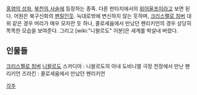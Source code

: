 [[홍염의 성좌]], [[북천의 사슬]]에 등장하는 종족. 다른 판타지에서의 [[위어울프]]이라고 보면 된다. 
어원은 북구신화의 [[펜릴]]인듯. 늑대로밖에 변신하지 않는 듯하며, [[크리스펠로 침버]] 대위 같은 경우 머리가 매우 모자란 듯 하나, 콜로세움에서 만났던 펜리키언의 경우 상당히 똑똑한 모습을 보여준다. 그리고 [wiki:"니왈르도" 이분]은 세계를 박살내 버렸다.

== 인물들 ==
[[크리스펠로 침버]]
[[니왈르도]]
스카디아 : 니왈르도의 아내
도비니엘 극장 천장에서 만난 펜리키언
즈라킨 : 콜로세움에서 만났던 펜리키언

[[각주]]
